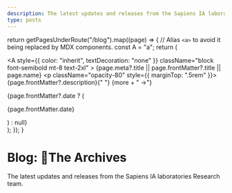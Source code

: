 ```yaml
---
description: The latest updates and releases from the Sapiens IA laboratories Research team.
type: posts
---
```



  return getPagesUnderRoute("/blog").map((page) => {
    // Alias `<a>` to avoid it being replaced by MDX components.
    const A = "a";
    return (
      <div key={page.route} className="mb-10">
        <Link href={page.route}>
          <A
            style={{ color: "inherit", textDecoration: "none" }}
            className="block font-semibold mt-8 text-2xl"
          >
            {page.meta?.title || page.frontMatter?.title || page.name}
          </A>
        </Link>
        <p className="opacity-80" style={{ marginTop: ".5rem" }}>
          {page.frontMatter?.description}{" "}
          <span className="inline-block">
            <Link href={page.route}>{more + " →"}</Link>
          </span>
        </p>
        {page.frontMatter?.date ? (
          <p className="opacity-50 text-sm">{page.frontMatter.date}</p>
        ) : null}
      </div>
    );
  });
}

<div className="max-w-screen-lg mx-auto pt-4 pb-8 mb-16 border-b border-gray-400 border-opacity-20">
  <h1>
    <span className="font-bold leading-tight lg:text-5xl">Blog: 🧬The Archives</span>
  </h1>
  <p className="text-center text-gray-500 dark:text-gray-400 font-space-grotesk">
    The latest updates and releases from the Sapiens IA laboratories Research team.
  </p>
</div>

<BlogIndex />
